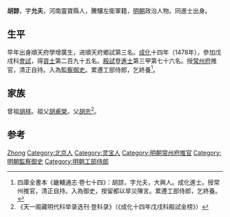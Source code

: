 '''胡諒'''，字'''允夫'''，河南靈寶縣人，騰驤左衛軍籍，[[明朝|明朝]]政治人物。同進士出身。

== 生平 ==
早年出身順天府學增廣生，进順天府鄉試第三名。[[成化|成化]]十四年（1478年），參加戊戌科[[會試|會試]]，得[[貢士|貢士]]第二百九十五名。[[殿試|殿試]]登[[進士|進士]]第三甲第七十六名。授[[常州府|常州府]]推官，清正自持。入為[[監察御史|監察御史]]。累遷工部侍郎，乞終養<ref> 四庫全書本《畿輔通志·卷七十四》：胡諒，字允夫，大興人。成化進士。授常州推官，清正自持。入為御史，按留都以旱災陳言。累遷工部侍郎，乞終養。</ref>。

== 家族 ==
曾祖[[胡祥|胡祥]]。祖父[[胡甫榮|胡甫榮]]。父[[胡忠|胡忠]]<ref>《天一阁藏明代科举录选刊·登科录》（《成化十四年戊戌科殿試金榜》）</ref>。

== 参考 ==
{{reflist}}

{{成化十四年戊戌科殿試金榜}}

{{Authority control}}

{{DEFAULTSORT:Hu胡}}
[[Category:胡姓|Zhong]]
[[Category:北京人|Category:北京人]]
[[Category:灵宝人|Category:灵宝人]]
[[Category:明朝常州府推官|Category:明朝常州府推官]]
[[Category:明朝監察御史|Category:明朝監察御史]]
[[Category:明朝工部侍郎|Category:明朝工部侍郎]]